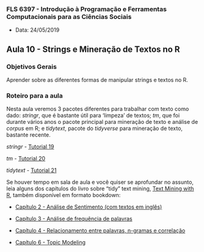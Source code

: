 ###  FLS 6397 - Introdução à Programação e Ferramentas Computacionais para as Ciências Sociais

- Data: 24/05/2019

## Aula 10 - Strings e Mineração de Textos no R

### Objetivos Gerais

Aprender sobre as diferentes formas de manipular strings e textos no R.

### Roteiro para a aula

Nesta aula veremos 3 pacotes diferentes para trabalhar com texto como dado: _stringr_, que é bastante útil para 'limpeza' de textos; _tm_, que foi durante vários anos o pacote principal para mineração de texto e análise de _corpus_ em R; e _tidytext_, pacote do _tidyverse_ para mineração de texto, bastante recente.

_stringr_ - [Tutorial 19](https://jonnyphillips.github.io/FLS6397_2019/tutorials/tutorial19.html)

_tm_ - [Tutorial 20](https://jonnyphillips.github.io/FLS6397_2019/tutorials/tutorial20.html)

_tidytext_ - [Tutorial 21](https://jonnyphillips.github.io/FLS6397_2019/tutorials/tutorial21.html)

Se houver tempo em sala de aula e você quiser se aprofundar no assunto, leia alguns dos capítulos do livro sobre "tidy" text mining, [Text Mining with R](http://tidytextmining.com/), também disponível em formato bookdown:

- [Capítulo 2 - Análise de Sentimento (com textos em inglês)](http://tidytextmining.com/sentiment.html)

- [Capítulo 3 - Análise de frequência de palavras](http://tidytextmining.com/tfidf.html)

- [Capítulo 4 - Relacionamento entre palavras, n-gramas e correlação](http://tidytextmining.com/ngrams.html)

- [Capítulo 6 - Topic Modeling](http://tidytextmining.com/topicmodeling.html)

